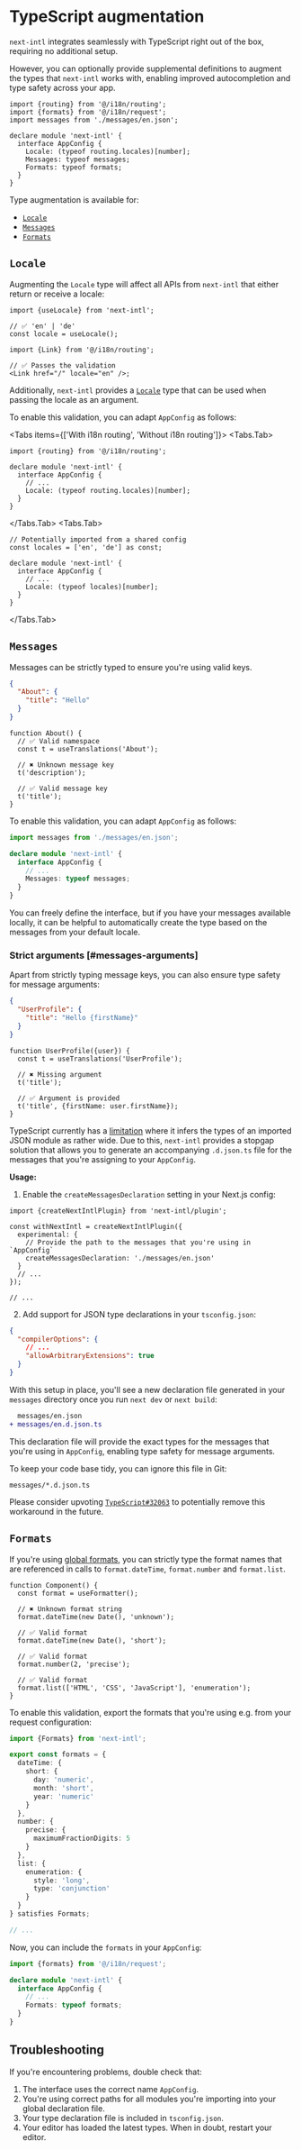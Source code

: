 
# TypeScript augmentation

`next-intl` integrates seamlessly with TypeScript right out of the box, requiring no additional setup.

However, you can optionally provide supplemental definitions to augment the types that `next-intl` works with, enabling improved autocompletion and type safety across your app.

```tsx filename="global.d.ts"
import {routing} from '@/i18n/routing';
import {formats} from '@/i18n/request';
import messages from './messages/en.json';

declare module 'next-intl' {
  interface AppConfig {
    Locale: (typeof routing.locales)[number];
    Messages: typeof messages;
    Formats: typeof formats;
  }
}
```

Type augmentation is available for:

- [`Locale`](#locale)
- [`Messages`](#messages)
- [`Formats`](#formats)

## `Locale`

Augmenting the `Locale` type will affect all APIs from `next-intl` that either return or receive a locale:

```tsx
import {useLocale} from 'next-intl';

// ✅ 'en' | 'de'
const locale = useLocale();
```

```tsx
import {Link} from '@/i18n/routing';

// ✅ Passes the validation
<Link href="/" locale="en" />;
```

Additionally, `next-intl` provides a [`Locale`](/docs/usage/configuration#locale-type) type that can be used when passing the locale as an argument.

To enable this validation, you can adapt `AppConfig` as follows:

<Tabs items={['With i18n routing', 'Without i18n routing']}>
<Tabs.Tab>

```tsx filename="global.d.ts"
import {routing} from '@/i18n/routing';

declare module 'next-intl' {
  interface AppConfig {
    // ...
    Locale: (typeof routing.locales)[number];
  }
}
```

</Tabs.Tab>
<Tabs.Tab>

```tsx filename="global.d.ts"
// Potentially imported from a shared config
const locales = ['en', 'de'] as const;

declare module 'next-intl' {
  interface AppConfig {
    // ...
    Locale: (typeof locales)[number];
  }
}
```

</Tabs.Tab>
</Tabs>

## `Messages`

Messages can be strictly typed to ensure you're using valid keys.

```json filename="messages.json"
{
  "About": {
    "title": "Hello"
  }
}
```

```tsx
function About() {
  // ✅ Valid namespace
  const t = useTranslations('About');

  // ✖️ Unknown message key
  t('description');

  // ✅ Valid message key
  t('title');
}
```

To enable this validation, you can adapt `AppConfig` as follows:

```ts filename="global.d.ts"
import messages from './messages/en.json';

declare module 'next-intl' {
  interface AppConfig {
    // ...
    Messages: typeof messages;
  }
}
```

You can freely define the interface, but if you have your messages available locally, it can be helpful to automatically create the type based on the messages from your default locale.

### Strict arguments [#messages-arguments]

Apart from strictly typing message keys, you can also ensure type safety for message arguments:

```json filename="messages/en.json"
{
  "UserProfile": {
    "title": "Hello {firstName}"
  }
}
```

```tsx
function UserProfile({user}) {
  const t = useTranslations('UserProfile');

  // ✖️ Missing argument
  t('title');

  // ✅ Argument is provided
  t('title', {firstName: user.firstName});
}
```

TypeScript currently has a [limitation](https://github.com/microsoft/TypeScript/issues/32063) where it infers the types of an imported JSON module as rather wide. Due to this, `next-intl` provides a stopgap solution that allows you to generate an accompanying `.d.json.ts` file for the messages that you're assigning to your `AppConfig`.

**Usage:**

1. Enable the `createMessagesDeclaration` setting in your Next.js config:

```tsx filename="next.config.mjs"
import {createNextIntlPlugin} from 'next-intl/plugin';

const withNextIntl = createNextIntlPlugin({
  experimental: {
    // Provide the path to the messages that you're using in `AppConfig`
    createMessagesDeclaration: './messages/en.json'
  }
  // ...
});

// ...
```

2. Add support for JSON type declarations in your `tsconfig.json`:

```json filename="tsconfig.json"
{
  "compilerOptions": {
    // ...
    "allowArbitraryExtensions": true
  }
}
```

With this setup in place, you'll see a new declaration file generated in your `messages` directory once you run `next dev` or `next build`:

```diff
  messages/en.json
+ messages/en.d.json.ts
```

This declaration file will provide the exact types for the messages that you're using in `AppConfig`, enabling type safety for message arguments.

To keep your code base tidy, you can ignore this file in Git:

```text filename=".gitignore"
messages/*.d.json.ts
```

Please consider upvoting [`TypeScript#32063`](https://github.com/microsoft/TypeScript/issues/32063) to potentially remove this workaround in the future.

## `Formats`

If you're using [global formats](/docs/usage/configuration#formats), you can strictly type the format names that are referenced in calls to `format.dateTime`, `format.number` and `format.list`.

```tsx
function Component() {
  const format = useFormatter();

  // ✖️ Unknown format string
  format.dateTime(new Date(), 'unknown');

  // ✅ Valid format
  format.dateTime(new Date(), 'short');

  // ✅ Valid format
  format.number(2, 'precise');

  // ✅ Valid format
  format.list(['HTML', 'CSS', 'JavaScript'], 'enumeration');
}
```

To enable this validation, export the formats that you're using e.g. from your request configuration:

```ts filename="i18n/request.ts"
import {Formats} from 'next-intl';

export const formats = {
  dateTime: {
    short: {
      day: 'numeric',
      month: 'short',
      year: 'numeric'
    }
  },
  number: {
    precise: {
      maximumFractionDigits: 5
    }
  },
  list: {
    enumeration: {
      style: 'long',
      type: 'conjunction'
    }
  }
} satisfies Formats;

// ...
```

Now, you can include the `formats` in your `AppConfig`:

```ts filename="global.d.ts"
import {formats} from '@/i18n/request';

declare module 'next-intl' {
  interface AppConfig {
    // ...
    Formats: typeof formats;
  }
}
```

## Troubleshooting

If you're encountering problems, double check that:

1. The interface uses the correct name `AppConfig`.
2. You're using correct paths for all modules you're importing into your global declaration file.
3. Your type declaration file is included in `tsconfig.json`.
4. Your editor has loaded the latest types. When in doubt, restart your editor.
